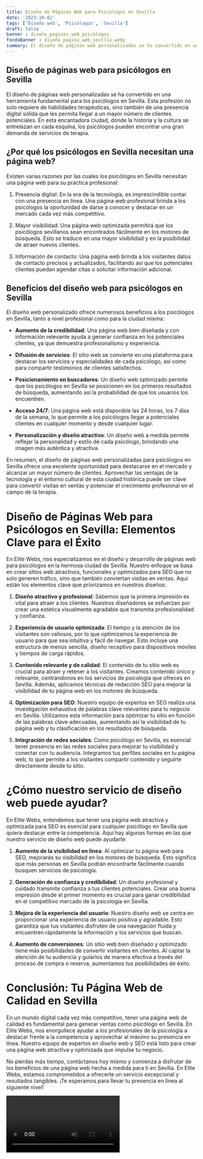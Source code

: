 ```yaml
---
title: Diseño de Páginas Web para Psicólogos en Sevilla
date: '2023-10-02'
tags: ['Diseño web', 'Psicólogos', 'Sevilla']
draft: false
banner : diseño_paginas_web_psicólogos
fondoBanner : diseño_pagina_web_sevilla.webp
summary: El diseño de páginas web personalizadas se ha convertido en una herramienta fundamental para los psicólogos en Sevilla. Esta profesión no solo requiere de habilidades terapéuticas, sino también de una presencia digital sólida que les permita llegar a un mayor número de clientes potenciales. En esta encantadora ciudad, donde la historia y la cultura se entrelazan en cada esquina, los psicólogos pueden encontrar una gran demanda de servicios de terapia.
---
```


## Diseño de páginas web para psicólogos en Sevilla

El diseño de páginas web personalizadas se ha convertido en una herramienta fundamental para los psicólogos en Sevilla. Esta profesión no solo requiere de habilidades terapéuticas, sino también de una presencia digital sólida que les permita llegar a un mayor número de clientes potenciales. En esta encantadora ciudad, donde la historia y la cultura se entrelazan en cada esquina, los psicólogos pueden encontrar una gran demanda de servicios de terapia.

## ¿Por qué los psicólogos en Sevilla necesitan una página web?

Existen varias razones por las cuales los psicólogos en Sevilla necesitan una página web para su práctica profesional:

1. Presencia digital: En la era de la tecnología, es imprescindible contar con una presencia en línea. Una página web profesional brinda a los psicólogos la oportunidad de darse a conocer y destacar en un mercado cada vez más competitivo.

2. Mayor visibilidad: Una página web optimizada permitirá que los psicólogos sevillanos sean encontrados fácilmente en los motores de búsqueda. Esto se traduce en una mayor visibilidad y en la posibilidad de atraer nuevos clientes.

3. Información de contacto: Una página web brinda a los visitantes datos de contacto precisos y actualizados, facilitando así que los potenciales clientes puedan agendar citas o solicitar información adicional.

## Beneficios del diseño web para psicólogos en Sevilla

El diseño web personalizado ofrece numerosos beneficios a los psicólogos en Sevilla, tanto a nivel profesional como para la ciudad misma:

- **Aumento de la credibilidad**: Una página web bien diseñada y con información relevante ayuda a generar confianza en los potenciales clientes, ya que demuestra profesionalismo y experiencia.

- **Difusión de servicios**: El sitio web se convierte en una plataforma para destacar los servicios y especialidades de cada psicólogo, así como para compartir testimonios de clientes satisfechos.

- **Posicionamiento en buscadores**: Un diseño web optimizado permite que los psicólogos en Sevilla se posicionen en los primeros resultados de búsqueda, aumentando así la probabilidad de que los usuarios los encuentren.

- **Acceso 24/7**: Una página web está disponible las 24 horas, los 7 días de la semana, lo que permite a los psicólogos llegar a potenciales clientes en cualquier momento y desde cualquier lugar.

- **Personalización y diseño atractivo**: Un diseño web a medida permite reflejar la personalidad y estilo de cada psicólogo, brindando una imagen más auténtica y atractiva.

En resumen, el diseño de páginas web personalizadas para psicólogos en Sevilla ofrece una excelente oportunidad para destacarse en el mercado y alcanzar un mayor número de clientes. Aprovechar las ventajas de la tecnología y el entorno cultural de esta ciudad histórica puede ser clave para convertir visitas en ventas y potenciar el crecimiento profesional en el campo de la terapia.

<GifSeo />

<Cta />

# Diseño de Páginas Web para Psicólogos en Sevilla: Elementos Clave para el Éxito

En Elite Webs, nos especializamos en el diseño y desarrollo de páginas web para psicólogos en la hermosa ciudad de Sevilla. Nuestro enfoque se basa en crear sitios web atractivos, funcionales y optimizados para SEO que no solo generen tráfico, sino que también conviertan visitas en ventas. Aquí están los elementos clave que priorizamos en nuestros diseños:

1. **Diseño atractivo y profesional**: Sabemos que la primera impresión es vital para atraer a los clientes. Nuestros diseñadores se esfuerzan por crear una estética visualmente agradable que transmita profesionalidad y confianza.

2. **Experiencia de usuario optimizada**: El tiempo y la atención de los visitantes son valiosos, por lo que optimizamos la experiencia de usuario para que sea intuitiva y fácil de navegar. Esto incluye una estructura de menús sencilla, diseño receptivo para dispositivos móviles y tiempos de carga rápidos.

3. **Contenido relevante y de calidad**: El contenido de tu sitio web es crucial para atraer y retener a los visitantes. Creamos contenido único y relevante, centrándonos en los servicios de psicología que ofreces en Sevilla. Además, aplicamos técnicas de redacción SEO para mejorar la visibilidad de tu página web en los motores de búsqueda.

4. **Optimización para SEO**: Nuestro equipo de expertos en SEO realiza una investigación exhaustiva de palabras clave relevantes para tu negocio en Sevilla. Utilizamos esta información para optimizar tu sitio en función de las palabras clave adecuadas, aumentando así la visibilidad de tu página web y tu clasificación en los resultados de búsqueda.

5. **Integración de redes sociales**: Como psicólogo en Sevilla, es esencial tener presencia en las redes sociales para mejorar tu visibilidad y conectar con tu audiencia. Integramos tus perfiles sociales en tu página web, lo que permite a los visitantes compartir contenido y seguirte directamente desde tu sitio.

# ¿Cómo nuestro servicio de diseño web puede ayudar?

En Elite Webs, entendemos que tener una página web atractiva y optimizada para SEO es esencial para cualquier psicólogo en Sevilla que quiera destacar entre la competencia. Aquí hay algunas formas en las que nuestro servicio de diseño web puede ayudarte:

1. **Aumento de la visibilidad en línea**: Al optimizar tu página web para SEO, mejorarás su visibilidad en los motores de búsqueda. Esto significa que más personas en Sevilla podrán encontrarte fácilmente cuando busquen servicios de psicología.

2. **Generación de confianza y credibilidad**: Un diseño profesional y cuidado transmite confianza a tus clientes potenciales. Crear una buena impresión desde el primer momento es crucial para ganar credibilidad en el competitivo mercado de la psicología en Sevilla.

3. **Mejora de la experiencia del usuario**: Nuestro diseño web se centra en proporcionar una experiencia de usuario positiva y agradable. Esto garantiza que tus visitantes disfruten de una navegación fluida y encuentren rápidamente la información y los servicios que buscan.

4. **Aumento de conversiones**: Un sitio web bien diseñado y optimizado tiene más posibilidades de convertir visitantes en clientes. Al captar la atención de tu audiencia y guiarlos de manera efectiva a través del proceso de compra o reserva, aumentamos tus posibilidades de éxito.

# Conclusión: Tu Página Web de Calidad en Sevilla

En un mundo digital cada vez más competitivo, tener una página web de calidad es fundamental para generar ventas como psicólogo en Sevilla. En Elite Webs, nos enorgullece ayudar a los profesionales de la psicología a destacar frente a la competencia y aprovechar al máximo su presencia en línea. Nuestro equipo de expertos en diseño web y SEO está listo para crear una página web atractiva y optimizada que impulse tu negocio.

No pierdas más tiempo, contáctanos hoy mismo y comienza a disfrutar de los beneficios de una página web hecha a medida para ti en Sevilla. En Elite Webs, estamos comprometidos a ofrecerte un servicio excepcional y resultados tangibles. ¡Te esperamos para llevar tu presencia en línea al siguiente nivel!

<Video />

<CtaBot job='Psicólogos' city='Sevilla'/>

<Gmaps query='Sevilla+españa+maps' />